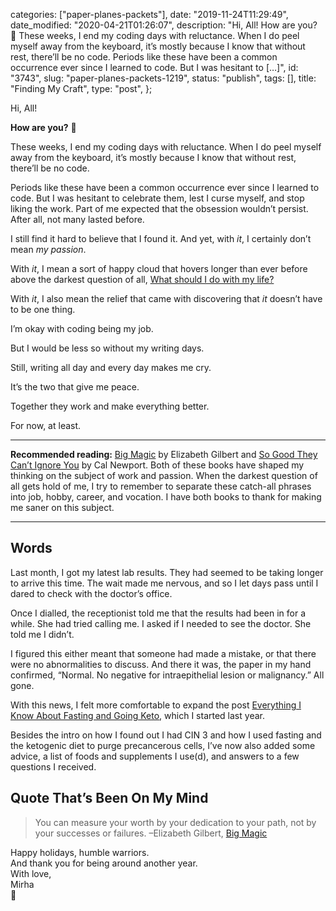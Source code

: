 
  categories: ["paper-planes-packets"],
  date: "2019-11-24T11:29:49",
  date_modified: "2020-04-21T01:26:07",
  description:
    "Hi, All! How are you? 🌌 These weeks, I end my coding days with reluctance. When I do peel myself away from the keyboard, it’s mostly because I know that without rest, there’ll be no code. Periods like these have been a common occurrence ever since I learned to code. But I was hesitant to […]",
  id: "3743",
  slug: "paper-planes-packets-1219",
  status: "publish",
  tags: [],
  title: "Finding My Craft",
  type: "post",
};


Hi, All!

**How are you?** 🌌

These weeks, I end my coding days with reluctance. When I do peel myself away from the keyboard, it’s mostly because I know that without rest, there’ll be no code.

Periods like these have been a common occurrence ever since I learned to code. But I was hesitant to celebrate them, lest I curse myself, and stop liking the work. Part of me expected that the obsession wouldn’t persist. After all, not many lasted before.

I still find it hard to believe that I found it. And yet, with _it_, I certainly don’t mean _my passion_.

With _it_, I mean a sort of happy cloud that hovers longer than ever before above the darkest question of all, [What should I do with my life?](/letters/paper-planes-packets-0319/)

With _it_, I also mean the relief that came with discovering that _it_ doesn’t have to be one thing.

I’m okay with coding being my job.

But I would be less so without my writing days.

Still, writing all day and every day makes me cry.

It’s the two that give me peace.

Together they work and make everything better.

For now, at least.

---

**Recommended reading:** [Big Magic](https://www.amazon.com/Big-Magic-Creative-Living-Beyond/dp/1594634726) by Elizabeth Gilbert and [So Good They Can’t Ignore You](/posts/read-100-books/#so-good-they-cant-ignore-you) by Cal Newport. Both of these books have shaped my thinking on the subject of work and passion. When the darkest question of all gets hold of me, I try to remember to separate these catch-all phrases into job, hobby, career, and vocation. I have both books to thank for making me saner on this subject.

---

## Words

Last month, I got my latest lab results. They had seemed to be taking longer to arrive this time. The wait made me nervous, and so I let days pass until I dared to check with the doctor’s office.

Once I dialled, the receptionist told me that the results had been in for a while. She had tried calling me. I asked if I needed to see the doctor. She told me I didn’t.

I figured this either meant that someone had made a mistake, or that there were no abnormalities to discuss. And there it was, the paper in my hand confirmed, “Normal. No negative for intraepithelial lesion or malignancy.” All gone.

With this news, I felt more comfortable to expand the post [Everything I Know About Fasting and Going Keto](/posts/fasting-keto/), which I started last year.

Besides the intro on how I found out I had CIN 3 and how I used fasting and the ketogenic diet to purge precancerous cells, I’ve now also added some advice, a list of foods and supplements I use(d), and answers to a few questions I received.

## Quote That’s Been On My Mind

> You can measure your worth by your dedication to your path, not by your successes or failures. –Elizabeth Gilbert, [Big Magic](https://www.amazon.com/Big-Magic-Creative-Living-Beyond/dp/1594634726)

Happy holidays, humble warriors.\
And thank you for being around another year.\
With love,\
Mirha\
🎄
